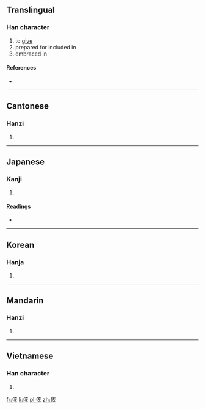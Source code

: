 ==Translingual==

===Han character===
{{Han char|rn=9|rad=人|as=06|sn=8|four=2028<sub>2</sub>|canj=人卜女人 (OYVO)|ids=⿰[[亻]][[亥]]}}

# to [[give]]
# prepared for included in
# embraced in

====References====
* {{Han ref|kx=0101.150|dkj=00580|dj=0214.070|hdz=10153.010|uh=4F85|ud=20357|bh=CBB4|bd=52148}}

----

==Cantonese==

===Hanzi===
{{yue-hanzi|jyut=goi1|y=goi1}}

# {{defn|lang=yue|sort=人06}}

----

==Japanese==

===Kanji===
{{ja-kanji|grade=|rs=人06}}

# {{defn|lang=ja|sort=人06}}

====Readings====
* {{ja-readings|on=[[かい]] (kai)|kun=[[むせぶ]] (musebu)}}

----

==Korean==

===Hanja===
{{ko-hanja|hangeul=해|rv=hae|mr=hae}}

# {{defn|lang=ko|sort=人06}}

----

==Mandarin==

===Hanzi===
{{cmn-hanzi|pin=[[gāi]] ([[gai1]])|wg=kai<sup>1</sup>}}

# {{defn|lang=cmn|sort=人06}}

----

==Vietnamese==

===Han character===
{{vi-hantu|[[hời]]|rs=人06}}

# {{defn|lang=vi|sort=人06}}

[[fr:侅]]
[[li:侅]]
[[pl:侅]]
[[zh:侅]]